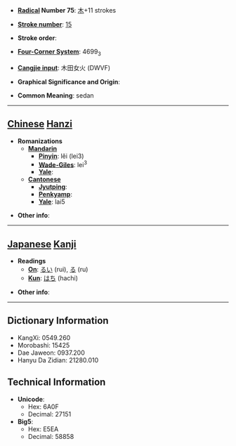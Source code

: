 * '''[[Wiktionary:Chinese radical index| Radical]] Number 75''': [[Wiktionary:Chinese radical index 木|木]]+11 strokes

* '''[[Wiktionary:Chinese total strokes index|Stroke number]]''': [[Wiktionary:Chinese total strokes index 15|15]]

* '''Stroke order''': 

* '''[[Wiktionary:Chinese four corner index|Four-Corner System]]''': 4699<sub>3</sub>

* '''[[Wiktionary:Chinese Cangjie index|Cangjie input]]''': 木田女火 (DWVF)

* '''Graphical Significance and Origin''': 

* '''Common Meaning''': sedan

----

== [[Chinese]] [[Hanzi]] ==

* '''Romanizations'''
** '''[[Mandarin]]'''
*** '''[[Pinyin]]''': lěi (lei3)
*** '''[[Wade-Giles]]''': lei<sup>3</sup>
*** '''[[Yale]]''': 
** '''[[Cantonese]]'''
*** '''[[Jyutping]]''':
*** '''[[Penkyamp]]''': 
*** '''[[Yale]]''': lai5

* '''Other info''': 

----

== [[Japanese]] [[Kanji]] ==

* '''Readings'''
** '''[[On]]''': [[るい]] (rui), [[る]] (ru)
** '''[[Kun]]''': [[はち]] (hachi)

* '''Other info''':  

----

== Dictionary Information ==

* KangXi: 0549.260
* Morobashi: 15425
* Dae Jaweon: 0937.200
* Hanyu Da Zidian: 21280.010

== Technical Information ==

* '''Unicode''':
** Hex: 6A0F
** Decimal: 27151
* '''Big5''':
** Hex: E5EA
** Decimal: 58858